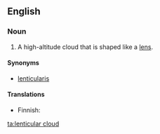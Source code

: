 ==English==

===Noun===
{{wikipedia}}
{{en-noun|sg=[[lenticular]] [[cloud]]}}

# {{meteorology}} A high-altitude cloud that is shaped like a [[lens]].

====Synonyms====
*[[lenticularis]]

====Translations====
{{trans-top|type of cloud}}
*Finnish: {{t-|fi|mantelipilvi}}
{{trans-mid}}
{{trans-bottom}}

[[ta:lenticular cloud]]